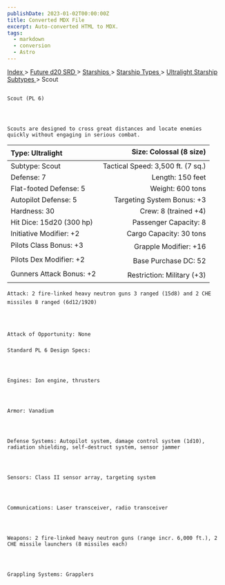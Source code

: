 ```yaml
---
publishDate: 2023-01-02T00:00:00Z
title: Converted MDX File
excerpt: Auto-converted HTML to MDX.
tags:
  - markdown
  - conversion
  - Astro
---
```


[
Index
](-index) >
[
Future d20 SRD
](future-d20-srd-index) >
[
Starships
](future-d20-srd-starships-index) >
[
Starship Types
](future-d20-srd-starships-starship-types-index) >
[
Ultralight Starship Subtypes
](future-d20-srd-starships-starship-types-ultralight-starship-subtypes-index) > Scout

##

    Scout (PL 6)




    Scouts are designed to cross great distances and locate enemies quickly without engaging in serious combat.

| Type: Ultralight         |           Size: Colossal (8 size) |
| :----------------------- | --------------------------------: |
| Subtype: Scout           | Tactical Speed: 3,500 ft. (7 sq.) |
| Defense: 7               |                  Length: 150 feet |
| Flat-footed Defense: 5   |                  Weight: 600 tons |
| Autopilot Defense: 5     |        Targeting System Bonus: +3 |
| Hardness: 30             |              Crew: 8 (trained +4) |
| Hit Dice: 15d20 (300 hp) |             Passenger Capacity: 8 |
| Initiative Modifier: +2  |           Cargo Capacity: 30 tons |
| Pilots Class Bonus: +3   |             Grapple Modifier: +16 |
| Pilots Dex Modifier: +2  |              Base Purchase DC: 52 |
| Gunners Attack Bonus: +2 |        Restriction: Military (+3) |

    Attack: 2 fire-linked heavy neutron guns 3 ranged (15d8) and 2 CHE missiles 8 ranged (6d12/1920)




    Attack of Opportunity: None

###

    Standard PL 6 Design Specs:




    Engines: Ion engine, thrusters




    Armor: Vanadium




    Defense Systems: Autopilot system, damage control system (1d10), radiation shielding, self-destruct system, sensor jammer




    Sensors: Class II sensor array, targeting system




    Communications: Laser transceiver, radio transceiver




    Weapons: 2 fire-linked heavy neutron guns (range incr. 6,000 ft.), 2 CHE missile launchers (8 missiles each)




    Grappling Systems: Grapplers
